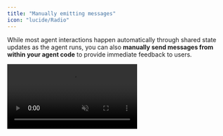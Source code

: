 ```yaml
---
title: "Manually emitting messages"
icon: "lucide/Radio"
---
```


While most agent interactions happen automatically through shared state updates as the agent runs, you can also **manually send messages from within your agent code** to provide immediate feedback to users.

<video src="https://cdn.copilotkit.ai/docs/copilotkit/images/coagents/emit-messages.mp4" className="rounded-lg shadow-xl" loop playsInline controls autoPlay muted />
<Callout>
    This video shows the result of `npx copilotkit@latest init` with the [implementation](#implementation) section applied to it!
</Callout>

## What is this?

In LangGraph, messages are only emitted when a node is completed. CopilotKit allows you to manually emit messages
in the middle of a node's execution to provide immediate feedback to the user.

## When should I use this?

Manually emitted messages are great for **when you don't want to wait for the node** to complete **and you**:
- Have a long running task that you want to provide feedback on
- Want to provide a status update to the user
- Want to provide a warning or error message

## Implementation

<Steps>
    <Step>
        ### Run and Connect Your Agent to CopilotKit
        <RunAndConnectSnippet />
    </Step>
    <Step>
        ### Install the CopilotKit SDK
        <InstallSDKSnippet components={props.components}/>
    </Step>
    <Step>
        ### Manually emit a message
        The `copilotkit_emit_message` method allows you to emit messages early in a node's execution to communicate status updates to the user. This is particularly useful for long running tasks.

        <Tabs groupId="language" items={['Python', 'TypeScript']} default="Python">
            <Tab value="Python">
                ```python
                from langchain_core.messages import SystemMessage, AIMessage
                from langchain_openai import ChatOpenAI
                from langchain_core.runnables import RunnableConfig
                from copilotkit.langgraph import copilotkit_emit_message # [!code highlight]
                # ...

                async def chat_node(state: AgentState, config: RunnableConfig):
                    model = ChatOpenAI(model="gpt-4o")

                    # [!code highlight:3]
                    intermediate_message = "Thinking really hard..."
                    await copilotkit_emit_message(config, intermediate_message)

                    # simulate a long running task
                    await asyncio.sleep(2) 

                    response = await model.ainvoke([
                        SystemMessage(content="You are a helpful assistant."),
                        *state["messages"]
                    ], config)
                    
                    return Command(
                        goto=END,
                        update={
                            # Make sure to include the emitted message in the messages history # [!code highlight:2]
                            "messages": [AIMessage(content=intermediate_message), response]
                        }
                    )
                ```
            </Tab>
            <Tab value="TypeScript">
                ```typescript
                import { AIMessage, SystemMessage } from "@langchain/core/messages";
                import { ChatOpenAI } from "@langchain/openai";
                import { RunnableConfig } from "@langchain/core/runnables";
                import { copilotkitEmitMessage } from "@copilotkit/sdk-js/langgraph"; // [!code highlight]
                // ...

                async function chat_node(state: AgentState, config: RunnableConfig) {
                    const model = new ChatOpenAI({ model: "gpt-4o" });

                    // [!code highlight:3]
                    const intermediateMessage = "Thinking really hard...";
                    await copilotkitEmitMessage(config, intermediateMessage);

                    // simulate a long-running task
                    await new Promise(resolve => setTimeout(resolve, 2000));

                    const response = await model.invoke([
                        new SystemMessage({content: "You are a helpful assistant."}),
                        ...state.messages
                    ], config);

                    return {
                        // Make sure to include the emitted message in the messages history # [!code highlight:2]
                        messages: [new AIMessage(intermediateMessage), response],
                    };
                }
                ```
            </Tab>
        </Tabs>
    </Step>
    <Step>
        ### Give it a try!
        Now when you talk to your agent you'll notice that it immediately responds with the message "Thinking really hard..."
        before giving you a response 2 seconds later.
    </Step>
</Steps>

